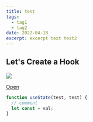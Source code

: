 ```yaml
---
title: test
tags:
  - tag1
  - tag2
date: 2022-04-18
excerpt: excerpt text test2
---
```


<Youtube id="dO1rMeYnOmM" />

## Let's Create a Hook

<Image src="/hook.png" width={1703} height={980} />

<a target="_blank" rel="noopener noreferrer" href="/testsss">Open</a>

```js
function useState(test, test) {
  // comment
  let const = val;
}
```